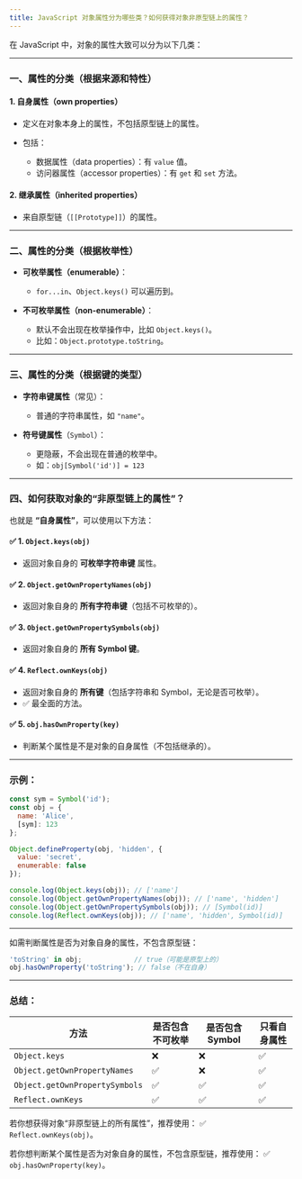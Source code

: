 ```yaml
---
title: JavaScript 对象属性分为哪些类？如何获得对象非原型链上的属性？
---
```


在 JavaScript 中，对象的属性大致可以分为以下几类：

---

### 一、**属性的分类（根据来源和特性）**

#### 1. **自身属性（own properties）**

* 定义在对象本身上的属性，不包括原型链上的属性。
* 包括：

  * 数据属性（data properties）：有 `value` 值。
  * 访问器属性（accessor properties）：有 `get` 和 `set` 方法。

#### 2. **继承属性（inherited properties）**

* 来自原型链（`[[Prototype]]`）的属性。

---

### 二、**属性的分类（根据枚举性）**

* **可枚举属性（enumerable）**：

  * `for...in`、`Object.keys()` 可以遍历到。
* **不可枚举属性（non-enumerable）**：

  * 默认不会出现在枚举操作中，比如 `Object.keys()`。
  * 比如：`Object.prototype.toString`。

---

### 三、**属性的分类（根据键的类型）**

* **字符串键属性**（常见）：

  * 普通的字符串属性，如 `"name"`。
* **符号键属性**（`Symbol`）：

  * 更隐蔽，不会出现在普通的枚举中。
  * 如：`obj[Symbol('id')] = 123`

---

### 四、**如何获取对象的“非原型链上的属性”？**

也就是 **“自身属性”**，可以使用以下方法：

#### ✅ 1. `Object.keys(obj)`

* 返回对象自身的 **可枚举字符串键** 属性。

#### ✅ 2. `Object.getOwnPropertyNames(obj)`

* 返回对象自身的 **所有字符串键**（包括不可枚举的）。

#### ✅ 3. `Object.getOwnPropertySymbols(obj)`

* 返回对象自身的 **所有 Symbol 键**。

#### ✅ 4. `Reflect.ownKeys(obj)`

* 返回对象自身的 **所有键**（包括字符串和 Symbol，无论是否可枚举）。
* ✅ 最全面的方法。

#### ✅ 5. `obj.hasOwnProperty(key)`

* 判断某个属性是不是对象的自身属性（不包括继承的）。

---

### 示例：

```js
const sym = Symbol('id');
const obj = {
  name: 'Alice',
  [sym]: 123
};

Object.defineProperty(obj, 'hidden', {
  value: 'secret',
  enumerable: false
});

console.log(Object.keys(obj)); // ['name']
console.log(Object.getOwnPropertyNames(obj)); // ['name', 'hidden']
console.log(Object.getOwnPropertySymbols(obj)); // [Symbol(id)]
console.log(Reflect.ownKeys(obj)); // ['name', 'hidden', Symbol(id)]
```

---

如需判断属性是否为对象自身的属性，不包含原型链：

```js
'toString' in obj;             // true（可能是原型上的）
obj.hasOwnProperty('toString'); // false（不在自身）
```

---

### 总结：

| 方法                             | 是否包含不可枚举 | 是否包含 Symbol | 只看自身属性 |
| ------------------------------ | -------- | ----------- | ------ |
| `Object.keys`                  | ❌        | ❌           | ✅      |
| `Object.getOwnPropertyNames`   | ✅        | ❌           | ✅      |
| `Object.getOwnPropertySymbols` | ✅        | ✅           | ✅      |
| `Reflect.ownKeys`              | ✅        | ✅           | ✅      |

若你想获得对象“非原型链上的所有属性”，推荐使用：
✅ `Reflect.ownKeys(obj)`。

若你想判断某个属性是否为对象自身的属性，不包含原型链，推荐使用：
✅ `obj.hasOwnProperty(key)`。
